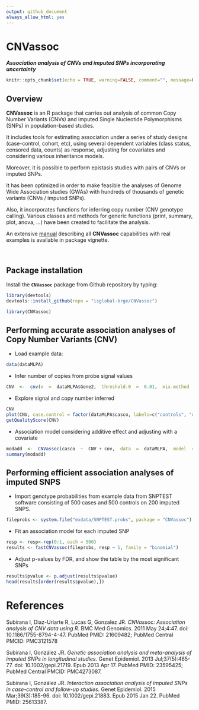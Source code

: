 ```yaml
---
output: github_document
always_allow_html: yes
---
```


CNVassoc
=========

**_Association analysis of CNVs and imputed SNPs incorporating uncertainty_**


```r
knitr::opts_chunk$set(echo = TRUE, warning=FALSE, comment="", message=FALSE)
```

## Overview

**CNVassoc** is an R package that carries out analysis of common Copy Number Variants (CNVs) and imputed Single Nucleotide Polymorphisms (SNPs) in population-based studies. 

It includes tools for estimating association under a series of study designs (case-control, cohort, etc), using several dependent variables (class status, censored data, counts) as response, adjusting for covariates and considering various inheritance models. 

Moreover, it is possible to perform epistasis studies with pairs of CNVs or imputed SNPs.

It has been optimized in order to make feasible the analyses of Genome Wide Association studies (GWAs) with hundreds of thousands of genetic variants (CNVs / imputed SNPs). 

Also, it incorporates functions for inferring copy number (CNV genotype calling). Various classes and methods for generic functions (print, summary, plot, anova, ...) have been created to facilitate the analysis. 

An extensive [manual](http://htmlpreview.github.io/?https://github.com/isglobal-brge/CNVassoc/blob/master/CNVassoc_vignette.html) describing all **CNVassoc** capabilities with real examples is available in package vignette.

<br>


## Package installation


Install the **`CNVassoc`** package from Github repository by typing:

```r
library(devtools)
devtools::install_github(repo = "isglobal-brge/CNVassoc")
```

```r
library(CNVassoc)
```


## Performing accurate association analyses of Copy Number Variants (CNV)


- Load example data:

```r
data(dataMLPA)
```


- Infer number of copies from probe signal values

```r
CNV  <-  cnv(x  =  dataMLPA$Gene2,  threshold.0  =  0.01,  mix.method  =  "mixdist")
```

- Explore signal and copy number inferred

```r
CNV
plot(CNV, case.control = factor(dataMLPA$casco, labels=c("controls", "cases")))
getQualityScore(CNV)
```

- Association model considering additive effect and adjusting with a covariate

```r
modadd  <-  CNVassoc(casco  ~  CNV + cov,  data  =  dataMLPA,  model  =  "add")
summary(modadd)
```



## Performing efficient association analyses of imputed SNPS


- Import genotype probabilities from example data from SNPTEST software consisting of 500 cases and 500 controls on 200 imputed SNPS.

```r
fileprobs <- system.file("exdata/SNPTEST.probs", package = "CNVassoc")
```

- Fit an association model for each imputed SNP

```r
resp <- resp<-rep(0:1, each = 500)
results <- fastCNVassoc(fileprobs, resp ~ 1, family = "binomial")
```

- Adjust p-values by FDR, and show the table by the most significant SNPs

```r
results$pvalue <- p.adjust(results$pvalue)
head(results[order(results$pvalue),])
```



# References


<p>Subirana I, Diaz-Uriarte R, Lucas G, Gonzalez JR. <i>CNVassoc: Association
analysis of CNV data using R</i>. BMC Med Genomics. 2011 May 24;4:47. doi:
10.1186/1755-8794-4-47. PubMed PMID: 21609482; PubMed Central PMCID: PMC3121578</p>

<p>Subirana I, González JR. <i>Genetic association analysis and meta-analysis of
imputed SNPs in longitudinal studies</i>. Genet Epidemiol. 2013 Jul;37(5):465-77.
doi: 10.1002/gepi.21719. Epub 2013 Apr 17. PubMed PMID: 23595425; PubMed Central 
PMCID: PMC4273087.</p>

<p>Subirana I, González JR. <i>Interaction association analysis of imputed SNPs in
case-control and follow-up studies</i>. Genet Epidemiol. 2015 Mar;39(3):185-96. doi: 
10.1002/gepi.21883. Epub 2015 Jan 22. PubMed PMID: 25613387.</p>

